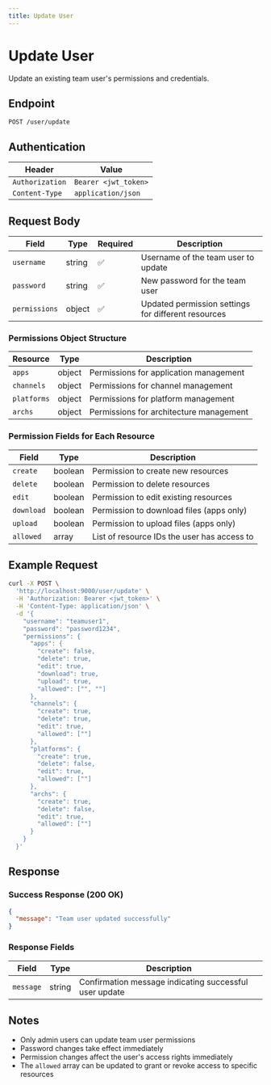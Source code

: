 ```yaml
---
title: Update User
---
```


# Update User

Update an existing team user's permissions and credentials.

## Endpoint

```
POST /user/update
```

## Authentication

| Header | Value |
|--------|-------|
| `Authorization` | `Bearer <jwt_token>` |
| `Content-Type` | `application/json` |

## Request Body

| Field | Type | Required | Description |
|-------|------|----------|-------------|
| `username` | string | ✅ | Username of the team user to update |
| `password` | string | ✅ | New password for the team user |
| `permissions` | object | ✅ | Updated permission settings for different resources |

### Permissions Object Structure

| Resource | Type | Description |
|----------|------|-------------|
| `apps` | object | Permissions for application management |
| `channels` | object | Permissions for channel management |
| `platforms` | object | Permissions for platform management |
| `archs` | object | Permissions for architecture management |

### Permission Fields for Each Resource

| Field | Type | Description |
|-------|------|-------------|
| `create` | boolean | Permission to create new resources |
| `delete` | boolean | Permission to delete resources |
| `edit` | boolean | Permission to edit existing resources |
| `download` | boolean | Permission to download files (apps only) |
| `upload` | boolean | Permission to upload files (apps only) |
| `allowed` | array | List of resource IDs the user has access to |

## Example Request

```bash
curl -X POST \
  'http://localhost:9000/user/update' \
  -H 'Authorization: Bearer <jwt_token>' \
  -H 'Content-Type: application/json' \
  -d '{
    "username": "teamuser1",
    "password": "password1234",
    "permissions": {
      "apps": {
        "create": false,
        "delete": true,
        "edit": true,
        "download": true,
        "upload": true,
        "allowed": ["", ""]
      },
      "channels": {
        "create": true,
        "delete": true,
        "edit": true,
        "allowed": [""]
      },
      "platforms": {
        "create": true,
        "delete": false,
        "edit": true,
        "allowed": [""]
      },
      "archs": {
        "create": true,
        "delete": false,
        "edit": true,
        "allowed": [""]
      }
    }
  }'
```

## Response

### Success Response (200 OK)

```json
{
  "message": "Team user updated successfully"
}
```

### Response Fields

| Field | Type | Description |
|-------|------|-------------|
| `message` | string | Confirmation message indicating successful user update |

## Notes

- Only admin users can update team user permissions
- Password changes take effect immediately
- Permission changes affect the user's access rights immediately
- The `allowed` array can be updated to grant or revoke access to specific resources